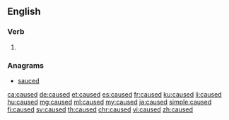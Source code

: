 ==English==

===Verb===
{{head|en|verb form}}

# {{en-past of|cause}}

===Anagrams===
* [[sauced#English|sauced]]

[[ca:caused]]
[[de:caused]]
[[et:caused]]
[[es:caused]]
[[fr:caused]]
[[ku:caused]]
[[li:caused]]
[[hu:caused]]
[[mg:caused]]
[[ml:caused]]
[[my:caused]]
[[ja:caused]]
[[simple:caused]]
[[fi:caused]]
[[sv:caused]]
[[th:caused]]
[[chr:caused]]
[[vi:caused]]
[[zh:caused]]